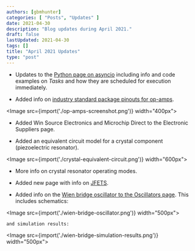 ```yaml
---
authors: [gbmhunter]
categories: [ "Posts", "Updates" ]
date: 2021-04-30
description: "Blog updates during April 2021."
draft: false
lastUpdated: 2021-04-30
tags: []
title: "April 2021 Updates"
type: "post"
---
```



* Updates to the [Python page on asyncio](/programming/languages/python/an-introduction-to-asynchronous-programming-in-python) including info and code examples on _Tasks_ and how they are scheduled for execution immediately.

* Added info on [industry standard package pinouts for op-amps](/electronics/components/op-amps#industry-standard-package-pinouts-for-op-amps).

<Image src={import('./op-amps-screenshot.png')} width="400px"></Image>

* Added Win Source Electronics and Microchip Direct to the Electronic Suppliers page.

* Added an equivalent circuit model for a crystal component (piezoelectric resonator).

<Image src={import('./crystal-equivalent-circuit.png')} width="600px"></Image>

* More info on crystal resonator operating modes.

* Added new page with info on [JFETS](/electronics/components/transistors/junction-gate-field-effect-transistor-jfets).

* Added info on the [Wien bridge oscillator to the Oscillators page](/electronics/components/oscillators#wien-bridge-oscillator). This includes schematics:

<Image src={import('./wien-bridge-oscillator.png')} width="500px"></Image>
    
    and simulation results:

<Image src={import('./wien-bridge-simulation-results.png')} width="500px"></Image>
